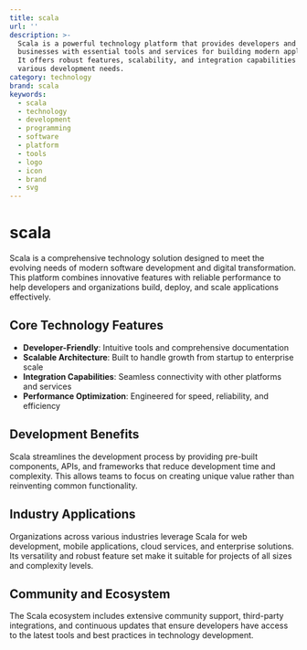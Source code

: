 ```yaml
---
title: scala
url: ''
description: >-
  Scala is a powerful technology platform that provides developers and
  businesses with essential tools and services for building modern applications.
  It offers robust features, scalability, and integration capabilities for
  various development needs.
category: technology
brand: scala
keywords:
  - scala
  - technology
  - development
  - programming
  - software
  - platform
  - tools
  - logo
  - icon
  - brand
  - svg
---
```


# scala

Scala is a comprehensive technology solution designed to meet the evolving needs of modern software development and digital transformation. This platform combines innovative features with reliable performance to help developers and organizations build, deploy, and scale applications effectively.

## Core Technology Features

- **Developer-Friendly**: Intuitive tools and comprehensive documentation
- **Scalable Architecture**: Built to handle growth from startup to enterprise scale
- **Integration Capabilities**: Seamless connectivity with other platforms and services
- **Performance Optimization**: Engineered for speed, reliability, and efficiency

## Development Benefits

Scala streamlines the development process by providing pre-built components, APIs, and frameworks that reduce development time and complexity. This allows teams to focus on creating unique value rather than reinventing common functionality.

## Industry Applications

Organizations across various industries leverage Scala for web development, mobile applications, cloud services, and enterprise solutions. Its versatility and robust feature set make it suitable for projects of all sizes and complexity levels.

## Community and Ecosystem

The Scala ecosystem includes extensive community support, third-party integrations, and continuous updates that ensure developers have access to the latest tools and best practices in technology development.

